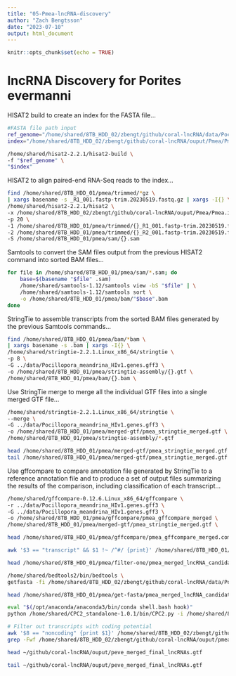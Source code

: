 ```yaml
---
title: "05-Pmea-lncRNA-discovery"
author: "Zach Bengtsson"
date: "2023-07-10"
output: html_document
---
```


```r
knitr::opts_chunk$set(echo = TRUE)
```

# lncRNA Discovery for Porites evermanni

HISAT2 build to create an index for the FASTA file...

```bash
#FASTA file path input
ref_genome="/home/shared/8TB_HDD_02/zbengt/github/coral-lncRNA/data/Pocillopora_meandrina_HIv1.assembly.fasta"
index="/home/shared/8TB_HDD_02/zbengt/github/coral-lncRNA/ouput/Pmea/Pmea.index"

/home/shared/hisat2-2.2.1/hisat2-build \
-f "$ref_genome" \
"$index"
```

HISAT2 to align paired-end RNA-Seq reads to the index...

```bash
find /home/shared/8TB_HDD_01/pmea/trimmed/*gz \
| xargs basename -s _R1_001.fastp-trim.20230519.fastq.gz | xargs -I{} \
/home/shared/hisat2-2.2.1/hisat2 \
-x /home/shared/8TB_HDD_02/zbengt/github/coral-lncRNA/ouput/Pmea/Pmea.index \
-p 20 \
-1 /home/shared/8TB_HDD_01/pmea/trimmed/{}_R1_001.fastp-trim.20230519.fastq.gz \
-2 /home/shared/8TB_HDD_01/pmea/trimmed/{}_R2_001.fastp-trim.20230519.fastq.gz \
-S /home/shared/8TB_HDD_01/pmea/sam/{}.sam
```

Samtools to convert the SAM files output from the previous HISAT2 command into sorted BAM files...

```bash
for file in /home/shared/8TB_HDD_01/pmea/sam/*.sam; do
    base=$(basename "$file" .sam)
    /home/shared/samtools-1.12/samtools view -bS "$file" | \
    /home/shared/samtools-1.12/samtools sort \
    -o /home/shared/8TB_HDD_01/pmea/bam/"$base".bam
done
```

StringTie to assemble transcripts from the sorted BAM files generated by the previous Samtools commands...

```bash
find /home/shared/8TB_HDD_01/pmea/bam/*bam \
| xargs basename -s .bam | xargs -I{} \
/home/shared/stringtie-2.2.1.Linux_x86_64/stringtie \
-p 8 \
-G ../data/Pocillopora_meandrina_HIv1.genes.gff3 \
-o /home/shared/8TB_HDD_01/pmea/stringtie-assembly/{}.gtf \
/home/shared/8TB_HDD_01/pmea/bam/{}.bam \
```

Use StringTie merge to merge all the individual GTF files into a single merged GTF file...

```bash
/home/shared/stringtie-2.2.1.Linux_x86_64/stringtie \
--merge \
-G ../data/Pocillopora_meandrina_HIv1.genes.gff3 \
-o /home/shared/8TB_HDD_01/pmea/merged-gtf/pmea_stringtie_merged.gtf \
/home/shared/8TB_HDD_01/pmea/stringtie-assembly/*.gtf

```

```bash
head /home/shared/8TB_HDD_01/pmea/merged-gtf/pmea_stringtie_merged.gtf
tail /home/shared/8TB_HDD_01/pmea/merged-gtf/pmea_stringtie_merged.gtf
```

Use gffcompare to compare annotation file generated by StringTie to a reference annotation file and to produce a set of output files summarizing the results of the comparison, including classification of each transcript...

```bash
/home/shared/gffcompare-0.12.6.Linux_x86_64/gffcompare \
-r ../data/Pocillopora_meandrina_HIv1.genes.gff3 \
-G ../data/Pocillopora_meandrina_HIv1.genes.gff3 \
-o /home/shared/8TB_HDD_01/pmea/gffcompare/pmea_gffcompare_merged \
/home/shared/8TB_HDD_01/pmea/merged-gtf/pmea_stringtie_merged.gtf \
```

```bash
head /home/shared/8TB_HDD_01/pmea/gffcompare/pmea_gffcompare_merged.combined.gtf

```

```bash
awk '$3 == "transcript" && $1 !~ /^#/ {print}' /home/shared/8TB_HDD_01/pmea/gffcompare/pmea_gffcompare_merged.combined.gtf | grep 'class_code "u"' | awk '$5 - $4 > 199 {print}' > /home/shared/8TB_HDD_01/pmea/filter-one/pmea_merged_lncRNA_candidates.gtf
```

```bash
head /home/shared/8TB_HDD_01/pmea/filter-one/pmea_merged_lncRNA_candidates.gtf
```

```bash
/home/shared/bedtools2/bin/bedtools \
getfasta -fi /home/shared/8TB_HDD_02/zbengt/github/coral-lncRNA/data/Pocillopora_meandrina_HIv1.assembly.fasta -bed /home/shared/8TB_HDD_01/pmea/filter-one/pmea_merged_lncRNA_candidates.gtf -fo /home/shared/8TB_HDD_01/pmea/get-fasta/pmea_merged_lncRNA_candidates.fasta -name -split
```

```bash
head /home/shared/8TB_HDD_01/pmea/get-fasta/pmea_merged_lncRNA_candidates.fasta
```

```bash
eval "$(/opt/anaconda/anaconda3/bin/conda shell.bash hook)"
python /home/shared/CPC2_standalone-1.0.1/bin/CPC2.py -i /home/shared/8TB_HDD_01/pmea/get-fasta/pmea_merged_lncRNA_candidates.fasta -o ~/github/coral-lncRNA/ouput/pmea_merged_cpc2_results
```

```bash
# Filter out transcripts with coding potential
awk '$8 == "noncoding" {print $1}' /home/shared/8TB_HDD_02/zbengt/github/coral-lncRNA/ouput/pmea_merged_cpc2_results.txt > /home/shared/8TB_HDD_02/zbengt/github/coral-lncRNA/ouput/pmea_noncoding_transcripts_ids.txt
grep -Fwf /home/shared/8TB_HDD_02/zbengt/github/coral-lncRNA/ouput/pmea_noncoding_transcripts_ids.txt /home/shared/8TB_HDD_01/pmea/get-fasta/pmea_merged_lncRNA_candidates.fasta > /home/shared/8TB_HDD_02/zbengt/github/coral-lncRNA/ouput/pmea_merged_final_lncRNAs.gtf
```

```bash
head ~/github/coral-lncRNA/ouput/peve_merged_final_lncRNAs.gtf

tail ~/github/coral-lncRNA/ouput/peve_merged_final_lncRNAs.gtf
```